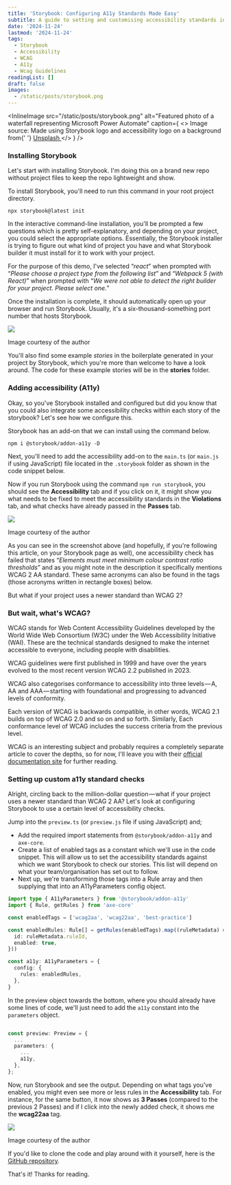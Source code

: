 ```yaml
---
title: 'Storybook: Configuring A11y Standards Made Easy'
subtitle: A guide to setting and customising accessibility standards in Storybook
date: '2024-11-24'
lastmod: '2024-11-24'
tags:
  - Storybook
  - Accessibility
  - WCAG
  - A11y
  - Wcag Guidelines
readingList: []
draft: false
images:
  - /static/posts/storybook.png
---
```


<InlineImage
  src="/static/posts/storybook.png"
  alt="Featured photo of a waterfall representing Microsoft Power Automate"
  caption={
    <>
      Image source: Made using Storybook logo and accessibility logo on a background from{' '}
      <a href="https://unsplash.com/photos/macbook-air-beside-gold-colored-study-lamp-and-spiral-books-MNd-Rka1o0Q">
        Unsplash
      </a>
    </>
  }
/>

### Installing Storybook

Let's start with installing Storybook. I'm doing this on a brand new repo without project files to keep the repo lightweight and show.

To install Storybook, you'll need to run this command in your root project directory.

```shell
npx storybook@latest init
```

In the interactive command-line installation, you'll be prompted a few questions which is pretty self-explanatory, and depending on your project, you could select the appropriate options. Essentially, the Storybook installer is trying to figure out what kind of project you have and what Storybook builder it must install for it to work with your project.

For the purpose of this demo, I've selected “_react_” when prompted with “_Please choose a project type from the following list_” and “_Webpack 5 (with React)_” when prompted with “_We were not able to detect the right builder for your project. Please select one._”

Once the installation is complete, it should automatically open up your browser and run Storybook. Usually, it's a six-thousand-something port number that hosts Storybook.

![](/static/posts/1_HafeIyv6ZaVWsMN3E2H3KA.png)

Image courtesy of the author

You'll also find some example _stories_ in the boilerplate generated in your project by Storybook, which you're more than welcome to have a look around. The code for these example stories will be in the **stories** folder.

<GoogleAds />

### Adding accessibility (A11y)

Okay, so you've Storybook installed and configured but did you know that you could also integrate some accessibility checks within each story of the storybook? Let's see how we configure this.

Storybook has an add-on that we can install using the command below.

```shell
npm i @storybook/addon-a11y -D
```

Next, you'll need to add the accessibility add-on to the `main.ts` (or `main.js` if using JavaScript) file located in the `.storybook` folder as shown in the code snippet below.

Now if you run Storybook using the command `npm run storybook`, you should see the **Accessibility** tab and if you click on it, it might show you what needs to be fixed to meet the accessibility standards in the **Violations** tab, and what checks have already passed in the **Passes** tab.

![](/static/posts/1_cu4QpHD9OPOZHj1CDf3K0g.png)

Image courtesy of the author

As you can see in the screenshot above (and hopefully, if you're following this article, on your Storybook page as well), one accessibility check has failed that states “_Elements must meet minimum colour contrast ratio thresholds_” and as you might note in the description it specifically mentions WCAG 2 AA standard. These same acronyms can also be found in the tags (those acronyms written in rectangle boxes) below.

But what if your project uses a newer standard than WCAG 2?

### But wait, what's WCAG?

WCAG stands for Web Content Accessibility Guidelines developed by the World Wide Web Consortium (W3C) under the Web Accessibility Initiative (WAI). These are the technical standards designed to make the internet accessible to everyone, including people with disabilities.

WCAG guidelines were first published in 1999 and have over the years evolved to the most recent version WCAG 2.2 published in 2023.

WCAG also categorises conformance to accessibility into three levels — A, AA and AAA — starting with foundational and progressing to advanced levels of conformity.

Each version of WCAG is backwards compatible, in other words, WCAG 2.1 builds on top of WCAG 2.0 and so on and so forth. Similarly, Each conformance level of WCAG includes the success criteria from the previous level.

WCAG is an interesting subject and probably requires a completely separate article to cover the depths, so for now, I'll leave you with their [official documentation site](https://accessible.org/web-content-accessibility-guidelines/) for further reading.

### Setting up custom a11y standard checks

Alright, circling back to the million-dollar question — what if your project uses a newer standard than WCAG 2 AA? Let's look at configuring Storybook to use a certain level of accessibility checks.

Jump into the `preview.ts` (or `preview.js` file if using JavaScript) and;

- Add the required import statements from `@storybook/addon-a11y` and `axe-core`.
- Create a list of enabled tags as a constant which we'll use in the code snippet. This will allow us to set the accessibility standards against which we want Storybook to check our stories. This list will depend on what your team/organisation has set out to follow.
- Next up, we're transforming those tags into a Rule array and then supplying that into an A11yParameters config object.

```ts
import type { A11yParameters } from '@storybook/addon-a11y'
import { Rule, getRules } from 'axe-core'

const enabledTags = ['wcag2aa', 'wcag22aa', 'best-practice']

const enabledRules: Rule[] = getRules(enabledTags).map((ruleMetadata) => ({
  id: ruleMetadata.ruleId,
  enabled: true,
}))

const a11y: A11yParameters = {
  config: {
    rules: enabledRules,
  },
}
```

In the preview object towards the bottom, where you should already have some lines of code, we'll just need to add the `a11y` constant into the `parameters` object.

```ts

const preview: Preview = {
  ...
  parameters: {
    ...
    a11y,
  },
};
```

Now, run Storybook and see the output. Depending on what tags you've enabled, you might even see more or less rules in the **Accessibility** tab. For instance, for the same button, it now shows as **3 Passes** (compared to the previous 2 Passes) and if I click into the newly added check, it shows me the **wcag22aa** tag.

![](/static/posts/1_Q2kLDcO5qlb_1XvRAeVpcg.png)

Image courtesy of the author

If you'd like to clone the code and play around with it yourself, here is the [GitHub repository](https://github.com/ClydeDz/storybook-a11y-demo).

That's it! Thanks for reading.
